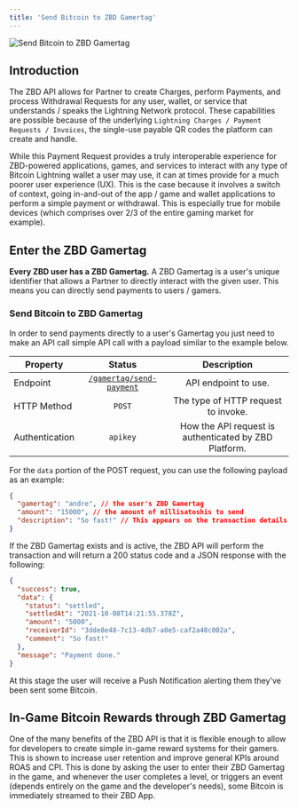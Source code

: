 ```yaml
---
title: 'Send Bitcoin to ZBD Gamertag'
---
```


<Frame type="glass" caption="Send Bitcoin to ZBD Gamertag">
  <img src="/img/PAaIu6b.png" alt="Send Bitcoin to ZBD Gamertag" />
</Frame>
<br />

## Introduction[​](#introduction "Direct link to heading")

The ZBD API allows for Partner to create Charges, perform Payments, and process Withdrawal Requests for any user, wallet, or service that understands / speaks the Lightning Network protocol. These capabilities are possible because of the underlying `Lightning Charges / Payment Requests / Invoices`, the single-use payable QR codes the platform can create and handle.

While this Payment Request provides a truly interoperable experience for ZBD-powered applications, games, and services to interact with any type of Bitcoin Lightning wallet a user may use, it can at times provide for a much poorer user experience (UX). This is the case because it involves a switch of context, going in-and-out of the app / game and wallet applications to perform a simple payment or withdrawal. This is especially true for mobile devices (which comprises over 2/3 of the entire gaming market for example).

## Enter the ZBD Gamertag[​](#enter-the-zbd-gamertag "Direct link to heading")

**Every ZBD user has a ZBD Gamertag.** A ZBD Gamertag is a user's unique identifier that allows a Partner to directly interact with the given user. This means you can directly send payments to users / gamers.

### Send Bitcoin to ZBD Gamertag[​](#send-bitcoin-to-zbd-gamertag "Direct link to heading")

In order to send payments directly to a user's Gamertag you just need to make an API call simple API call with a payload similar to the example below.

| Property | Status | Description |
| --- | :-: | :-: |
| Endpoint | [`/gamertag/send-payment`](/api-reference/gamertag/send) | API endpoint to use. |
| HTTP Method | `POST` | The type of HTTP request to invoke. |
| Authentication | `apikey` | How the API request is authenticated by ZBD Platform. |

For the `data` portion of the POST request, you can use the following payload as an example:

```json
{
  "gamertag": "andre", // the user's ZBD Gamertag
  "amount": "15000", // the amount of millisatoshis to send
  "description": "So fast!" // This appears on the transaction details in the user's ZBD app
}
```

If the ZBD Gamertag exists and is active, the ZBD API will perform the transaction and will return a 200 status code and a JSON response with the following:

```json
{
  "success": true,
  "data": {
    "status": "settled",
    "settledAt": "2021-10-08T14:21:55.378Z",
    "amount": "5000",
    "receiverId": "3dde8e48-7c13-4db7-a0e5-caf2a48c002a",
    "comment": "So fast!"
  },
  "message": "Payment done."
}
```

At this stage the user will receive a Push Notification alerting them they've been sent some Bitcoin.

## In-Game Bitcoin Rewards through ZBD Gamertag[​](#in-game-bitcoin-rewards-through-zbd-gamertag "Direct link to heading")

One of the many benefits of the ZBD API is that it is flexible enough to allow for developers to create simple in-game reward systems for their gamers. This is shown to increase user retention and improve general KPIs around ROAS and CPI. This is done by asking the user to enter their ZBD Gamertag in the game, and whenever the user completes a level, or triggers an event (depends entirely on the game and the developer's needs), some Bitcoin is immediately streamed to their ZBD App.